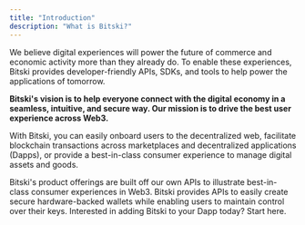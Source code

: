 ```yaml
---
title: "Introduction"
description: "What is Bitski?"
---
```

We believe digital experiences will power the future of commerce and economic activity more than they already do. To enable these experiences, Bitski provides developer-friendly APIs, SDKs, and tools
to help power the applications of tomorrow.

**Bitski's vision is to help everyone connect with the digital economy in a seamless, intuitive, and secure way. Our mission is to drive the best user experience across Web3.**

With Bitski, you can easily onboard users to the decentralized web, facilitate blockchain transactions across marketplaces and decentralized applications (Dapps),
or provide a best-in-class consumer experience to manage digital assets and goods. 

<CardGroup cols={2}>
  <Card title="Products" icon="sparkles" color="#ea5a0c" href="products/bitski-wallet">
    Bitski's product offerings are built off our own APIs to illustrate best-in-class consumer experiences in Web3.
  </Card>
  <Card title="Wallet as a Service (WaaS)" icon="wallet" color="#0285c7" href="wallet-as-a-service/overview">
    Bitski provides APIs to easily create secure hardware-backed wallets while enabling users to maintain control over their keys.
  </Card>
</CardGroup>
<Card title="Integrations" icon="plug" color="#16a34a" href="integrations/get-started">
  Interested in adding Bitski to your Dapp today? Start here.
</Card>